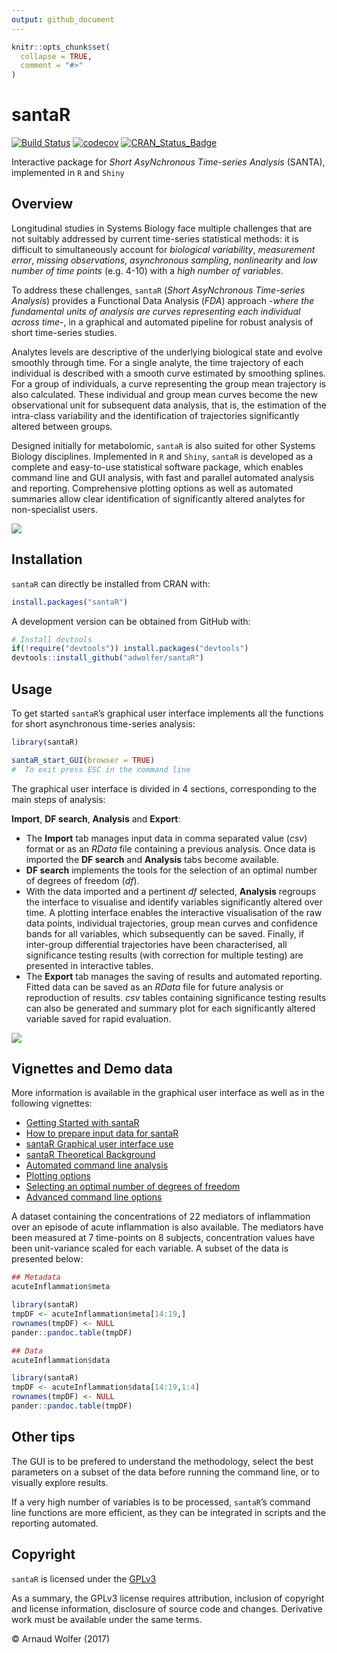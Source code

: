 ```yaml
---
output: github_document
---
```


```r
knitr::opts_chunk$set(
  collapse = TRUE,
  comment = "#>"
)
```
<!-- README.md is generated from README.Rmd. Please edit that file -->

# santaR
[![Build Status](https://travis-ci.org/adwolfer/santaR.svg?branch=develop)](https://travis-ci.org/adwolfer/santaR) [![codecov](https://codecov.io/gh/adwolfer/santaR/branch/develop/graph/badge.svg)](https://codecov.io/gh/adwolfer/santaR/branch/develop) [![CRAN\_Status\_Badge](http://www.r-pkg.org/badges/version/santaR)](https://cran.r-project.org/package=santaR)

Interactive package for _Short AsyNchronous Time-series Analysis_ (SANTA), implemented in `R` and `Shiny`

## Overview

Longitudinal studies in Systems Biology face multiple challenges that are not suitably addressed by current time-series statistical methods: it is difficult to simultaneously account for _biological variability_, _measurement error_, _missing observations_, _asynchronous sampling_, _nonlinearity_ and _low number of time points_ (e.g. 4-10) with a _high number of variables_.

To address these challenges, `santaR` (_Short AsyNchronous Time-series Analysis_) provides a Functional Data Analysis (_FDA_) approach -_where the fundamental units of analysis are curves representing each individual across time_-, in a graphical and automated pipeline for robust analysis of short time-series studies. 

Analytes levels are descriptive of the underlying biological state and evolve smoothly through time. For a single analyte, the time trajectory of each individual is described with a smooth curve estimated by smoothing splines. For a group of individuals, a curve representing the group mean trajectory is also calculated. These individual and group mean curves become the new observational unit for subsequent data analysis, that is, the estimation of the intra-class variability and the identification of trajectories significantly altered between groups. 

Designed initially for metabolomic, `santaR` is also suited for other Systems Biology disciplines. Implemented in `R` and `Shiny`, `santaR` is developed as a complete and easy-to-use statistical software package, which enables command line and GUI analysis, with fast and parallel automated analysis and reporting. Comprehensive plotting options as well as automated summaries allow clear identification of significantly altered analytes for non-specialist users.

![](man/figures/santaR-approach.jpg)

## Installation

`santaR` can directly be installed from CRAN with:
```r
install.packages("santaR")
```

A development version can be obtained from GitHub with:
```r
# Install devtools
if(!require("devtools")) install.packages("devtools")
devtools::install_github("adwolfer/santaR")
```

## Usage

To get started `santaR`'s graphical user interface implements all the functions for short asynchronous time-series analysis:
```r
library(santaR)

santaR_start_GUI(browser = TRUE)
#  To exit press ESC in the command line
```
The graphical user interface is divided in 4 sections, corresponding to the main steps of analysis:

**Import**, **DF search**, **Analysis** and **Export**:

* The **Import** tab manages input data in comma separated value (_csv_) format or as an _RData_ file containing a previous analysis. Once data is imported the **DF search** and **Analysis** tabs become available.
* **DF search** implements the tools for the selection of an optimal number of degrees of freedom (_df_).
* With the data imported and a pertinent _df_ selected, **Analysis** regroups the interface to visualise and identify variables significantly altered over time. A plotting interface enables the interactive visualisation of the raw data points, individual trajectories, group mean curves and confidence bands for all variables, which subsequently can be saved. Finally, if inter-group differential trajectories have been characterised, all significance testing results (with correction for multiple testing) are presented in interactive tables.
* The **Export** tab manages the saving of results and automated reporting. Fitted data can be saved as an _RData_ file for future analysis or reproduction of results. _csv_ tables containing significance testing results can also be generated and summary plot for each significantly altered variable saved for rapid evaluation.

![](man/figures/README-example-1.png)

## Vignettes and Demo data

More information is available in the graphical user interface as well as in the following vignettes:

* [Getting Started with santaR](http://htmlpreview.github.io/?https://github.com/adwolfer/santaR/blob/develop/inst/doc/getting-started.html)
* [How to prepare input data for santaR](http://htmlpreview.github.io/?https://github.com/adwolfer/santaR/blob/develop/inst/doc/prepare-input-data.html)
* [santaR Graphical user interface use](inst/doc/santaR-GUI.pdf)
* [santaR Theoretical Background](http://htmlpreview.github.io/?https://github.com/adwolfer/santaR/blob/develop/inst/doc/theoretical-background.html)
* [Automated command line analysis](http://htmlpreview.github.io/?https://github.com/adwolfer/santaR/blob/develop/inst/doc/automated-command-line.html)
* [Plotting options](http://htmlpreview.github.io/?https://github.com/adwolfer/santaR/blob/develop/inst/doc/plotting-options.html)
* [Selecting an optimal number of degrees of freedom](http://htmlpreview.github.io/?https://github.com/adwolfer/santaR/blob/develop/inst/doc/selecting-optimal-df.html)
* [Advanced command line options](http://htmlpreview.github.io/?https://github.com/adwolfer/santaR/blob/develop/inst/doc/advanced-command-line-functions.html)

A dataset containing the concentrations of 22 mediators of inflammation over an episode of acute inflammation is also available. The mediators have been measured at 7 time-points on 8 subjects, concentration values have been unit-variance scaled for each variable. A subset of the data is presented below:
```r
## Metadata
acuteInflammation$meta
```
```r
library(santaR)
tmpDF <- acuteInflammation$meta[14:19,]
rownames(tmpDF) <- NULL
pander::pandoc.table(tmpDF)
```
```r
## Data
acuteInflammation$data
```
```r
library(santaR)
tmpDF <- acuteInflammation$data[14:19,1:4]
rownames(tmpDF) <- NULL
pander::pandoc.table(tmpDF)
```


## Other tips

The GUI is to be prefered to understand the methodology, select the best parameters on a subset of the data before running the command line, or to visually explore results.

If a very high number of variables is to be processed, `santaR`'s command line functions are more efficient, as they can be integrated in scripts and the reporting automated.


## Copyright

`santaR` is licensed under the [GPLv3](http://choosealicense.com/licenses/gpl-3.0/)

As a summary, the GPLv3 license requires attribution, inclusion of copyright and license information, disclosure of source code and changes. Derivative work must be available under the same terms.

&copy; Arnaud Wolfer (2017)



